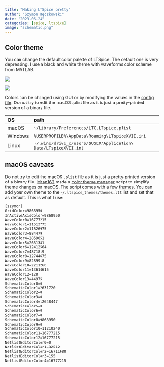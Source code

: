 ```yaml
---
title: "Making LTSpice pretty"
author: "Szymon Bęczkowski"
date: "2023-06-24"
categories: [spice, ltspice]
image: "schematic.png"
---
```


## Color theme

You can change the default color palette of LTSpice. The default one is very depressing. I use a black and white theme with waveforms color scheme from MATLAB. 

::: {layout-ncol=2}
![](schematic.png)

![](waveform.png)
:::

Colors can be changed using GUI or by modifying the values in the [config file](https://www.eevblog.com/forum/eda/where-does-ltspice-keep-its-settings/). Do not try to edit the macOS .plist file as it is just a pretty-printed version of a binary file. 

| OS      | path                                            |
| :------ | :---------------------------------------------- |
| macOS   | `~/Library/Preferences/LTC.LTspice.plist`       |
| Windows | `%USERPROFILE%\AppData\Roaming\LTspiceXVII.ini` |
| Linux   | `~/.wine/drive_c/users/$USER/Application\ Data/LTspiceXVII.ini` |

## macOS caveats

Do not try to edit the macOS `.plist` file as it is just a pretty-printed version of a binary file. [johan162](https://github.com/johan162) made a [color theme manager](https://github.com/johan162/themeltspice) script to simplify theme changes on macOS. The script comes with a few [themes](https://github.com/johan162/themeltspice#theme-reference-screenshots). You can add your own theme to the `~/.ltspice_themes/themes.ltt` list and set that as default. This is what I use: 

```default
[szymon]
GridColor=9868950
InActiveAxisColor=9868950
WaveColor0=16777215
WaveColor1=11513775
WaveColor2=11826975
WaveColor3=884479
WaveColor4=2859051
WaveColor5=2631381
WaveColor6=12412564
WaveColor7=4871819
WaveColor8=12744675
WaveColor9=8289918
WaveColor10=2211260
WaveColor11=13614615
WaveColor12=128
WaveColor13=44975
SchematicColor0=0
SchematicColor1=2631720
SchematicColor2=0
SchematicColor3=0
SchematicColor4=12648447
SchematicColor5=0
SchematicColor6=0
SchematicColor7=0
SchematicColor8=9868950
SchematicColor9=0
SchematicColor10=11210240
SchematicColor11=16777215
SchematicColor12=16777215
NetlistEditorColor0=0
NetlistEditorColor1=32512
NetlistEditorColor2=16711680
NetlistEditorColor3=155
NetlistEditorColor4=16777215
```
